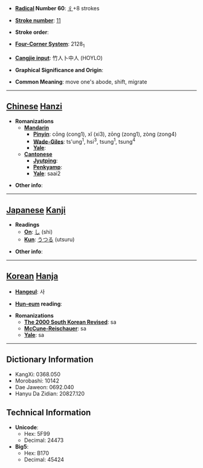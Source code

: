 * '''[[Wiktionary:Chinese radical index| Radical]] Number 60''': [[Wiktionary:Chinese radical index 彳|彳]]+8 strokes

* '''[[Wiktionary:Chinese total strokes index|Stroke number]]''': [[Wiktionary:Chinese total strokes index 11|11]]

* '''Stroke order''': 

* '''[[Wiktionary:Chinese four corner index|Four-Corner System]]''': 2128<sub>1</sub>

* '''[[Wiktionary:Chinese Cangjie index|Cangjie input]]''': 竹人卜中人 (HOYLO)

* '''Graphical Significance and Origin''': 

* '''Common Meaning''': move one's abode, shift, migrate

----

== [[Chinese]] [[Hanzi]] ==

* '''Romanizations'''
** '''[[Mandarin]]'''
*** '''[[Pinyin]]''': cōng (cong1), xǐ (xi3), zōng (zong1), zòng (zong4)
*** '''[[Wade-Giles]]''': ts'ung<sup>1</sup>, hsi<sup>3</sup>, tsung<sup>1</sup>, tsung<sup>4</sup>
*** '''[[Yale]]''': 
** '''[[Cantonese]]'''
*** '''[[Jyutping]]''':
*** '''[[Penkyamp]]''': 
*** '''[[Yale]]''': saai2

* '''Other info''': 

----

== [[Japanese]] [[Kanji]] ==

* '''Readings'''
** '''[[On]]''': [[し]] (shi)
** '''[[Kun]]''': [[うつる]] (utsuru)

* '''Other info''':  

----

== [[Korean]] [[Hanja]] ==

* '''[[Hangeul]]''': 사

* '''[[Hun-eum]] reading''': 

* '''Romanizations'''
** '''[[The 2000 South Korean Revised Romanization|The 2000 South Korean Revised]]''': sa
** '''[[McCune-Reischauer]]''': sa
** '''[[Yale]]''': sa

----

== Dictionary Information ==

* KangXi: 0368.050
* Morobashi: 10142
* Dae Jaweon: 0692.040
* Hanyu Da Zidian: 20827.120

== Technical Information ==

* '''Unicode''':
** Hex: 5F99
** Decimal: 24473
* '''Big5''':
** Hex: B170
** Decimal: 45424